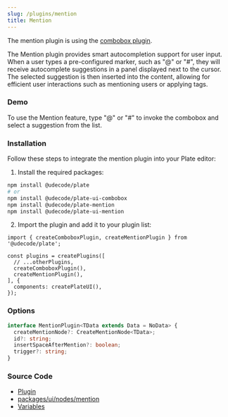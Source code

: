 ```yaml
---
slug: /plugins/mention
title: Mention
---
```


The mention plugin is using the [combobox plugin](docs/plugins/combobox).

The Mention plugin provides smart autocompletion support for user input. When a user types a pre-configured marker,
such as "@" or "#", they will receive autocomplete suggestions in a panel displayed next to the cursor.
The selected suggestion is then inserted into the content,
allowing for efficient user interactions such as mentioning users or applying tags.

### Demo

To use the Mention feature, type "@" or "#" to invoke the combobox and select a suggestion from the list.



<MentionSandpack />

### Installation

Follow these steps to integrate the mention plugin into your Plate editor:

1. Install the required packages:

```bash npm2yarn
npm install @udecode/plate
# or
npm install @udecode/plate-ui-combobox
npm install @udecode/plate-mention
npm install @udecode/plate-ui-mention
```

2. Import the plugin and add it to your plugin list:

```tsx
import { createComboboxPlugin, createMentionPlugin } from '@udecode/plate';

const plugins = createPlugins([
  // ...otherPlugins,
  createComboboxPlugin(),
  createMentionPlugin(),
], {
  components: createPlateUI(),
});
```


### Options

```ts
interface MentionPlugin<TData extends Data = NoData> {
  createMentionNode?: CreateMentionNode<TData>;
  id?: string;
  insertSpaceAfterMention?: boolean;
  trigger?: string;
}
```

### Source Code

- [Plugin](https://github.com/udecode/plate/blob/main/packages/nodes/mention/src/createMentionPlugin.ts)
- [packages/ui/nodes/mention](https://github.com/udecode/plate/tree/main/packages/ui/nodes/mention/src)
- [Variables](https://github.com/udecode/plate/blob/main/apps/www/src)
